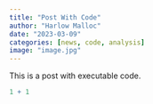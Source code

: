 ```yaml
---
title: "Post With Code"
author: "Harlow Malloc"
date: "2023-03-09"
categories: [news, code, analysis]
image: "image.jpg"
---
```


This is a post with executable code.

```r
1 + 1
```
